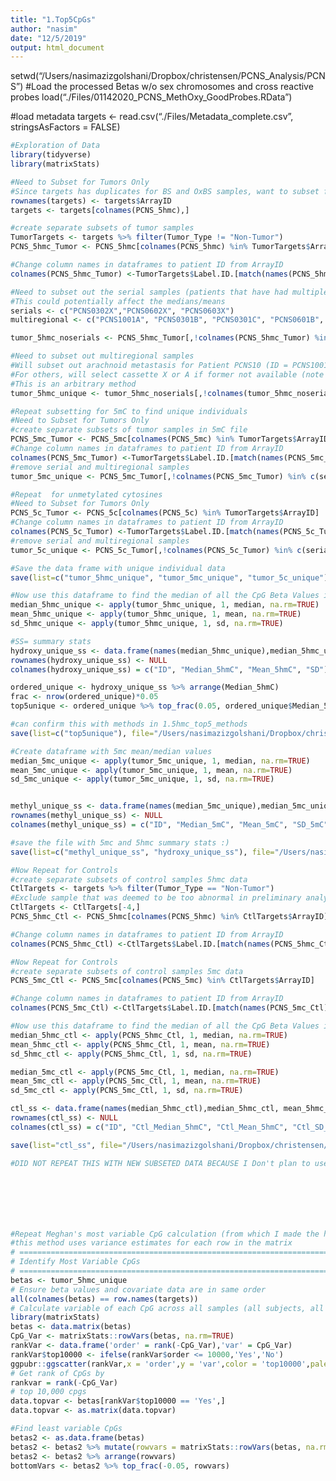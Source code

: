 ```yaml
---
title: "1.Top5CpGs"
author: "nasim"
date: "12/5/2019"
output: html_document
---
```



setwd("/Users/nasimazizgolshani/Dropbox/christensen/PCNS_Analysis/PCNS")
#Load the processed Betas w/o sex chromosomes and cross reactive probes
load("./Files/01142020_PCNS_MethOxy_GoodProbes.RData")
 
#load metadata
targets <- read.csv("./Files/Metadata_complete.csv", stringsAsFactors = FALSE)

```r

#Exploration of Data
library(tidyverse)
library(matrixStats)
```






```r
#Need to Subset for Tumors Only
#Since targets has duplicates for BS and OxBS samples, want to subset for just ArrayID used in my betas file
rownames(targets) <- targets$ArrayID
targets <- targets[colnames(PCNS_5hmc),]

#create separate subsets of tumor samples
TumorTargets <- targets %>% filter(Tumor_Type != "Non-Tumor")
PCNS_5hmc_Tumor <- PCNS_5hmc[colnames(PCNS_5hmc) %in% TumorTargets$ArrayID]

#Change column names in dataframes to patient ID from ArrayID
colnames(PCNS_5hmc_Tumor) <-TumorTargets$Label.ID.[match(names(PCNS_5hmc_Tumor),TumorTargets$ArrayID)]
```

```r
#Need to subset out the serial samples (patients that have had multiple operations)
#This could potentially affect the medians/means
serials <- c("PCNS0302X","PCNS0602X", "PCNS0603X")
multiregional <- c("PCNS1001A", "PCNS0301B", "PCNS0301C", "PCNS0601B", "PCNS0901B", "PCNS1901C")

tumor_5hmc_noserials <- PCNS_5hmc_Tumor[,!colnames(PCNS_5hmc_Tumor) %in% serials]

#Need to subset out multiregional samples
#Will subset out arachnoid metastasis for Patient PCNS10 (ID = PCNS1001A)
#For others, will select cassette X or A if former not available (note for PCNS19, this is the sample with the lower 5hmc value)
#This is an arbitrary method
tumor_5hmc_unique <- tumor_5hmc_noserials[,!colnames(tumor_5hmc_noserials) %in% multiregional]
```

```r
#Repeat subsetting for 5mC to find unique individuals
#Need to Subset for Tumors Only
#create separate subsets of tumor samples in 5mC file
PCNS_5mc_Tumor <- PCNS_5mc[colnames(PCNS_5mc) %in% TumorTargets$ArrayID]
#Change column names in dataframes to patient ID from ArrayID
colnames(PCNS_5mc_Tumor) <-TumorTargets$Label.ID.[match(names(PCNS_5mc_Tumor),TumorTargets$ArrayID)]
#remove serial and multiregional samples
tumor_5mc_unique <- PCNS_5mc_Tumor[,!colnames(PCNS_5mc_Tumor) %in% c(serials,multiregional)]
```

```r
#Repeat  for unmetylated cytosines
#Need to Subset for Tumors Only
PCNS_5c_Tumor <- PCNS_5c[colnames(PCNS_5c) %in% TumorTargets$ArrayID]
#Change column names in dataframes to patient ID from ArrayID
colnames(PCNS_5c_Tumor) <-TumorTargets$Label.ID.[match(names(PCNS_5c_Tumor),TumorTargets$ArrayID)]
#remove serial and multiregional samples
tumor_5c_unique <- PCNS_5c_Tumor[,!colnames(PCNS_5c_Tumor) %in% c(serials,multiregional)]
```

```r
#Save the data frame with unique individual data
save(list=c("tumor_5hmc_unique", "tumor_5mc_unique", "tumor_5c_unique"), file="/Users/nasimazizgolshani/Dropbox/christensen/PCNS_Analysis/PCNS/Files/01162020_unique_tumor_betas.RData", compress=TRUE)

```


```r
#Now use this dataframe to find the median of all the CpG Beta Values in 5hmc data
median_5hmc_unique <- apply(tumor_5hmc_unique, 1, median, na.rm=TRUE)
mean_5hmc_unique <- apply(tumor_5hmc_unique, 1, mean, na.rm=TRUE)
sd_5hmc_unique <- apply(tumor_5hmc_unique, 1, sd, na.rm=TRUE)

#SS= summary stats
hydroxy_unique_ss <- data.frame(names(median_5hmc_unique),median_5hmc_unique, mean_5hmc_unique, sd_5hmc_unique, stringsAsFactors = FALSE)
rownames(hydroxy_unique_ss) <- NULL
colnames(hydroxy_unique_ss) = c("ID", "Median_5hmC", "Mean_5hmC", "SD")

ordered_unique <- hydroxy_unique_ss %>% arrange(Median_5hmC)
frac <- nrow(ordered_unique)*0.05
top5unique <- ordered_unique %>% top_frac(0.05, ordered_unique$Median_5hmC)

#can confirm this with methods in 1.5hmc_top5_methods
save(list=c("top5unique"), file="/Users/nasimazizgolshani/Dropbox/christensen/PCNS_Analysis/PCNS/Files/01162020_top5_5hmc_unique.RData", compress=TRUE)
```

```r
#Create dataframe with 5mc mean/median values
median_5mc_unique <- apply(tumor_5mc_unique, 1, median, na.rm=TRUE)
mean_5mc_unique <- apply(tumor_5mc_unique, 1, mean, na.rm=TRUE)
sd_5mc_unique <- apply(tumor_5mc_unique, 1, sd, na.rm=TRUE)


methyl_unique_ss <- data.frame(names(median_5mc_unique),median_5mc_unique, mean_5mc_unique, sd_5mc_unique, stringsAsFactors = FALSE)
rownames(methyl_unique_ss) <- NULL
colnames(methyl_unique_ss) = c("ID", "Median_5mC", "Mean_5mC", "SD_5mC")

```

```r
#save the file with 5mc and 5hmc summary stats :)
save(list=c("methyl_unique_ss", "hydroxy_unique_ss"), file="/Users/nasimazizgolshani/Dropbox/christensen/PCNS_Analysis/PCNS/Files/01162020_unique_hydroxy_methyl_ss.RData", compress=TRUE)
```



```r
#Now Repeat for Controls
#create separate subsets of control samples 5hmc data
CtlTargets <- targets %>% filter(Tumor_Type == "Non-Tumor")
#Exclude sample that was deemed to be too abnormal in preliminary analysis (fetal hydrops)
CtlTargets <- CtlTargets[-4,]
PCNS_5hmc_Ctl <- PCNS_5hmc[colnames(PCNS_5hmc) %in% CtlTargets$ArrayID]

#Change column names in dataframes to patient ID from ArrayID
colnames(PCNS_5hmc_Ctl) <-CtlTargets$Label.ID.[match(names(PCNS_5hmc_Ctl),CtlTargets$ArrayID)]
```

```r
#Now Repeat for Controls
#create separate subsets of control samples 5mc data
PCNS_5mc_Ctl <- PCNS_5mc[colnames(PCNS_5mc) %in% CtlTargets$ArrayID]

#Change column names in dataframes to patient ID from ArrayID
colnames(PCNS_5mc_Ctl) <-CtlTargets$Label.ID.[match(names(PCNS_5mc_Ctl),CtlTargets$ArrayID)]
```

```r
#Now use this dataframe to find the median of all the CpG Beta Values in 5hmc data
median_5hmc_ctl <- apply(PCNS_5hmc_Ctl, 1, median, na.rm=TRUE)
mean_5hmc_ctl <- apply(PCNS_5hmc_Ctl, 1, mean, na.rm=TRUE)
sd_5hmc_ctl <- apply(PCNS_5hmc_Ctl, 1, sd, na.rm=TRUE)

median_5mc_ctl <- apply(PCNS_5mc_Ctl, 1, median, na.rm=TRUE)
mean_5mc_ctl <- apply(PCNS_5mc_Ctl, 1, mean, na.rm=TRUE)
sd_5mc_ctl <- apply(PCNS_5mc_Ctl, 1, sd, na.rm=TRUE)

ctl_ss <- data.frame(names(median_5hmc_ctl),median_5hmc_ctl, mean_5hmc_ctl, sd_5hmc_ctl, median_5mc_ctl, mean_5mc_ctl, sd_5mc_ctl, stringsAsFactors = FALSE)
rownames(ctl_ss) <- NULL
colnames(ctl_ss) = c("ID", "Ctl_Median_5hmC", "Ctl_Mean_5hmC", "Ctl_SD_5hmC", "Ctl_Median_5mC", "Ctl_Mean_5mC", "Ctl_SD_5mC")

save(list="ctl_ss", file="/Users/nasimazizgolshani/Dropbox/christensen/PCNS_Analysis/PCNS/Files/01162020_ctl_ss.RData", compress=TRUE)
```



```r
#DID NOT REPEAT THIS WITH NEW SUBSETED DATA BECAUSE I Don't plan to use this in my manuscript







#Repeat Meghan's most variable CpG calculation (from which I made the heatmap)
#this method uses variance estimates for each row in the matrix 
# ==========================================================================================
# Identify Most Variable CpGs
# ==========================================================================================
betas <- tumor_5hmc_unique
# Ensure beta values and covariate data are in same order
all(colnames(betas) == row.names(targets))
# Calculate variable of each CpG across all samples (all subjects, all tissue types)
library(matrixStats)
betas <- data.matrix(betas)
CpG_Var <- matrixStats::rowVars(betas, na.rm=TRUE)
rankVar <- data.frame('order' = rank(-CpG_Var),'var' = CpG_Var)
rankVar$top10000 <- ifelse(rankVar$order <= 10000,'Yes','No')
ggpubr::ggscatter(rankVar,x = 'order',y = 'var',color = 'top10000',palette = c('black','red'))
# Get rank of CpGs by
rankvar = rank(-CpG_Var)
# top 10,000 cpgs
data.topvar <- betas[rankVar$top10000 == 'Yes',]
data.topvar <- as.matrix(data.topvar)


```

```r
#Find least variable CpGs
betas2 <- as.data.frame(betas)
betas2 <- betas2 %>% mutate(rowvars = matrixStats::rowVars(betas, na.rm=TRUE))
betas2 <- betas2 %>% arrange(rowvars)
bottomVars <- betas2 %>% top_frac(-0.05, rowvars)
```

